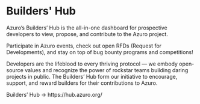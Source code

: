
# Builders' Hub

Azuro’s Builders’ Hub is the all-in-one dashboard for prospective developers to view, propose, and contribute to the Azuro project.

Participate in Azuro events, check out open RFDs (Request for Developments), and stay on top of bug bounty programs and competitions!

Developers are the lifeblood to every thriving protocol — we embody open-source values and recognize the power of rockstar teams building daring projects in public. The Builders’ Hub form our initiative to encourage, support, and reward builders for their contributions to Azuro.

<Callout type="info">
Builders’ Hub → https://hub.azuro.org/
</Callout>